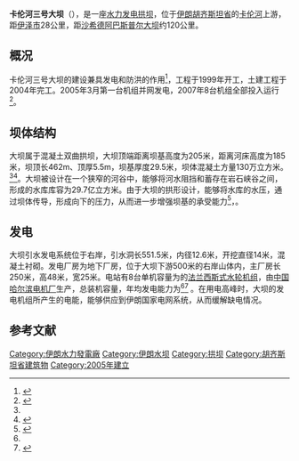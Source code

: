 {{Infobox dam
| name                 = 卡伦河三号大坝<br> {{lang|fa|سد کارون ۳}}
| image                = Karoon3 (1).JPG
| image_caption        =
| name_official        =
| dam_crosses          = [[卡伦河_(伊朗)|卡伦河]]
| location             = {{IRN}}[[胡齐斯坦省|胡齐斯坦省]]
| dam_type             = 拱坝
| dam_length           = {{Convert|462|m|ft|0|abbr=on}}
| dam_height           = {{Convert|205|m|ft|0|abbr=on}}
| dam_width_base       = {{Convert|29.5|m|ft|0|abbr=on}}
| spillway_type        =
| spillway_capacity    = {{Convert|15000|m3/s|ft3/s|abbr=on}}
| construction_began   = 1999
| opening              = 2005
| cost                 =
| owner                =
| operator             = [[伊朗水电资源开发公司|伊朗水电资源开发公司]](IWPRDC)
| res_name             =
| res_capacity_total   = {{Convert|2970000000|m3|acre.ft|abbr=on}}
| res_catchment        =
| res_surface          = {{Convert|48|km2|sqmi|0|abbr=on}}
| res_max_depth        =
| plant_operator       =
| plant_turbines       =8 x 285 MW [[法蘭西斯式水輪機|法蘭西斯式水輪機]]
| plant_capacity       = 2,280 [[兆瓦|MW]]<ref>{{cite web|title=Hydroelectric Power Plants in Iran|url=http://www.industcards.com/hydro-iran.htm|publisher=IndustCards|accessdate=21 February 2013|deadurl=yes|archiveurl=https://archive.today/20120908213617/http://www.industcards.com/hydro-iran.htm|archivedate=2012年9月8日}}</ref>
| plant_annual_gen     = 4,137 [[吉瓦|GWh]]
| plant_commission     = 2005-2006
| plant_decommission   =
| location_map         = Iran
| location_map_caption =
| lat_d   = 31
| lat_m   = 48
| lat_s   = 08
| lat_NS  = N
| long_d  = 50
| long_m  = 05
| long_s  = 42
| long_EW = E
| coordinates_type     = type:landmark
| coordinates_display  = inline,title
| website              =
| extra                =
}}

'''卡伦河三号大坝'''（{{lang-fa|'''سد کارون ۳'''}}），是一座[[水力发电|水力发电]][[拱坝|拱坝]]，位于[[伊朗|伊朗]][[胡齐斯坦省|胡齐斯坦省]]的[[卡伦河_(伊朗)|卡伦河]]上游，距[[伊泽市|伊泽市]]28公里，距[[沙希德阿巴斯普尔大坝|沙希德阿巴斯普尔大坝]]约120公里。

== 概况 ==
卡伦河三号大坝的建设兼具发电和防洪的作用<ref>{{cite web|url=http://www.karun3.com/basic%5Finfo/?item=1|title=Basic information|accessdate=2007-02-04|deadurl=yes|archiveurl=https://web.archive.org/web/20061031100444/http://www.karun3.com/basic_info/?item=1|archivedate=2006-10-31}}</ref>，工程于1999年开工，土建工程于2004年完工。2005年3月第一台机组并网发电，2007年8台机组全部投入运行<ref name="chinanet">{{cite web|title=卡伦三级水电站|url=http://news.china.com.cn/txt/2015-05/15/content_35580193.htm|accessdate=2016-11-12|archive-date=2016-11-12|archive-url=https://web.archive.org/web/20161112205302/http://news.china.com.cn/txt/2015-05/15/content_35580193.htm|dead-url=no}}</ref>。

== 坝体结构 ==
大坝属于混凝土双曲拱坝，大坝顶端距离坝基高度为205米，距离河床高度为185米，坝顶长462m、顶厚5.5m，坝基厚度29.5米，坝体混凝土方量130万立方米。<ref name="chinanet"/><ref>{{cite web |url=http://www.karun3.com/technical/?item=1 |title=Karum3 dam body - technical information |accessdate=2007-02-04 |deadurl=yes |archiveurl=https://web.archive.org/web/20061031101012/http://www.karun3.com/technical/?item=1 |archivedate=2006-10-31 }}</ref>。大坝被设计在一个狭窄的河谷中，能够将河水阻挡和蓄存在岩石峡谷之间，形成的水库库容为29.7亿立方米。由于大坝的拱形设计，能够将水库的水压，通过坝体传导，形成向下的压力，从而进一步增强坝基的承受能力<ref>{{cite web|url=http://www.karun3.com/history/?item=1|title=Dam history|accessdate=2007-02-04|deadurl=yes|archiveurl=https://web.archive.org/web/20080706005450/http://www.karun3.com/history/?item=1|archivedate=2008-07-06}}</ref>，。

== 发电 ==
大坝引水发电系统位于右岸，引水洞长551.5米，内径12.6米，开挖直径14米，混凝土衬砌。发电厂房为地下厂房，位于大坝下游500米的右岸山体内，主厂房长250米，高48米，宽25米。电站有8台单机容量为{{Convert|285|MW}}的[[法兰西斯式水轮机|法兰西斯式水轮机组]]，由[[中华人民共和国|中国]][[哈尔滨电气集团公司|哈尔滨电机厂]]生产，总装机容量{{Convert|2,280|MW}}，年均发电能力为{{Convert|4,137|GWh}}<ref name="chinanet"/><ref>{{cite web |url=http://www.industcards.com/hydro-iran.htm |title=存档副本 |accessdate=2013-02-21 |deadurl=yes |archiveurl=https://archive.today/20120908213617/http://www.industcards.com/hydro-iran.htm |archivedate=2012-09-08 }}</ref> 。在用电高峰时，大坝的发电机组所产生的电能，能够供应到伊朗国家电网系统，从而缓解缺电情况。

{{clear}}

==参考文献==
{{Commons category|Karun-3 Dam}}
{{reflist}}

{{卡伦河水坝}}
[[Category:伊朗水力發電廠|Category:伊朗水力發電廠]]
[[Category:伊朗水坝|Category:伊朗水坝]]
[[Category:拱坝|Category:拱坝]]
[[Category:胡齐斯坦省建筑物|Category:胡齐斯坦省建筑物]]
[[Category:2005年建立|Category:2005年建立]]
